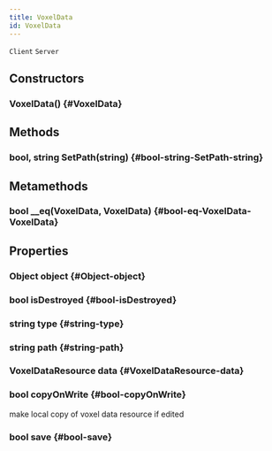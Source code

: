 ```yaml
---
title: VoxelData
id: VoxelData
---
```

`Client`
`Server`

## Constructors

### VoxelData() {#VoxelData}

## Methods

### bool, string SetPath(string) {#bool-string-SetPath-string}

## Metamethods

### bool __eq(VoxelData, VoxelData) {#bool-eq-VoxelData-VoxelData}

## Properties

### Object object {#Object-object}

### bool isDestroyed {#bool-isDestroyed}

### string type {#string-type}

### string path {#string-path}

### VoxelDataResource data {#VoxelDataResource-data}

### bool copyOnWrite {#bool-copyOnWrite}
make local copy of voxel data resource if edited 

### bool save {#bool-save}

